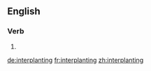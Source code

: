 ==English==

===Verb===
{{head|en|present participle}}

# {{present participle of|interplant|lang=en|nocat=1}}

[[de:interplanting]]
[[fr:interplanting]]
[[zh:interplanting]]